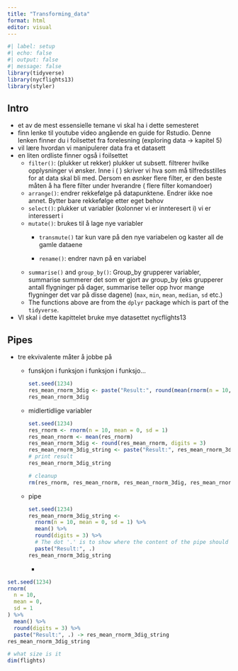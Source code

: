 ```yaml
---
title: "Transforming_data"
format: html
editor: visual
---
```


```r
#| label: setup
#| echo: false
#| output: false
#| message: false
library(tidyverse)
library(nycflights13)
library(styler)
```

## Intro

-   et av de mest essensielle temane vi skal ha i dette semesteret
-   finn lenke til youtube video angående en guide for Rstudio. Denne lenken finner du i foilsettet fra forelesning (exploring data -\> kapitel 5)
-   vil lære hvordan vi manipulerer data fra et datasett
-   en liten ordliste finner også i foilsettet
    -   `filter()`: (plukker ut rekker) plukker ut subsett. filtrerer hvilke opplysninger vi ønsker. Inne i ( ) skriver vi hva som må tilfredsstilles for at data skal bli med. Dersom en øsnker flere filter, er den beste måten å ha flere filter under hverandre ( flere filter komandoer)
    -   `arrange()`: endrer rekkefølge på datapunktene. Endrer ikke noe annet. Bytter bare rekkefølge etter eget behov
    -   `select()`: plukker ut variabler (kolonner vi er innteresert i) vi er interessert i
    -   `mutate()`: brukes til å lage nye variabler
        -   `transmute()` tar kun vare på den nye variabelen og kaster all de gamle dataene

        -   `rename()`: endrer navn på en variabel
    -   `summarise()` and `group_by()`: Group_by grupperer variabler, summarise summerer det som er gjort av group_by (eks grupperer antall flygninger på dager, summarise teller opp hvor mange flygninger det var på disse dagene) (`max`, `min`, `mean`, `median`, `sd` etc.)
    -   The functions above are from the `dplyr` package which is part of the `tidyverse`.
-   VI skal i dette kapittelet bruke mye datasettet nycflights13

## Pipes

-   tre ekvivalente måter å jobbe på
    -   funskjon i funksjon i funksjon i funksjo...

        ```r
        set.seed(1234)
        res_mean_rnorm_3dig <- paste("Result:", round(mean(rnorm(n = 10, mean = 0, sd = 1)), digits = 3), sep = "")
        res_mean_rnorm_3dig
        ```

    -   midlertidlige variabler

        ```r
        set.seed(1234)
        res_rnorm <- rnorm(n = 10, mean = 0, sd = 1)
        res_mean_rnorm <- mean(res_rnorm)
        res_mean_rnorm_3dig <- round(res_mean_rnorm, digits = 3)
        res_mean_rnorm_3dig_string <- paste("Result:", res_mean_rnorm_3dig, sep = "")
        # print result
        res_mean_rnorm_3dig_string
        ```

        ```r
        # cleanup
        rm(res_rnorm, res_mean_rnorm, res_mean_rnorm_3dig, res_mean_rnorm_3dig_string)
        ```

    -   pipe

        ```r
        set.seed(1234)
        res_mean_rnorm_3dig_string <- 
          rnorm(n = 10, mean = 0, sd = 1) %>%
          mean() %>%
          round(digits = 3) %>% 
          # The dot '.' is to show where the content of the pipe should be put
          paste("Result:", .)
        res_mean_rnorm_3dig_string
        ```

        -   

```r
set.seed(1234)
rnorm(
  n = 10,
  mean = 0,
  sd = 1
) %>%
  mean() %>%
  round(digits = 3) %>% 
  paste("Result:", .) -> res_mean_rnorm_3dig_string
res_mean_rnorm_3dig_string
```

```r
# what size is it
dim(flights)
```

